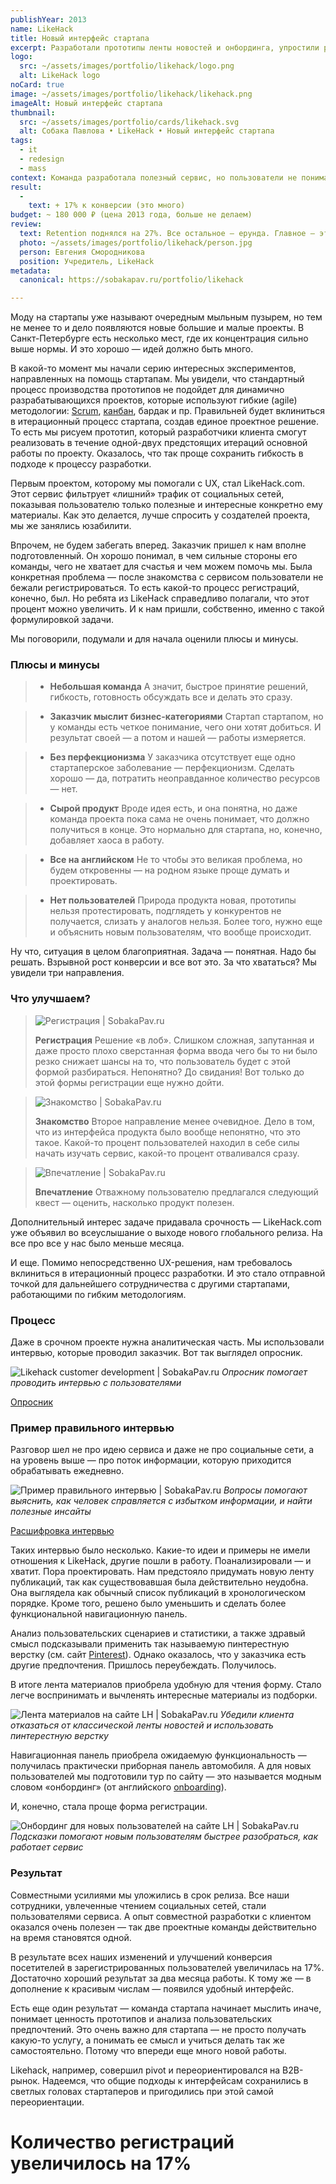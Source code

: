 ```yaml
---
publishYear: 2013
name: LikeHack
title: Новый интерфейс стартапа
excerpt: Разработали прототипы ленты новостей и онбординга, упростили регистрацию.
logo:
  src: ~/assets/images/portfolio/likehack/logo.png
  alt: LikeHack logo
noCard: true
image: ~/assets/images/portfolio/likehack/likehack.png
imageAlt: Новый интерфейс стартапа
thumbnail:
  src: ~/assets/images/portfolio/cards/likehack.svg
  alt: Собака Павлова • LikeHack • Новый интерфейс стартапа
tags:
  - it
  - redesign
  - mass
context: Команда разработала полезный сервис, но пользователи не понимали до конца его ценность. Приходили, смотрели, но не регистрировались.
result:
  -
    text: + 17% к конверсии (это много)
budget: ~ 180 000 ₽ (цена 2013 года, больше не делаем)
review: 
  text: Retention поднялся на 27%. Все остальное — ерунда. Главное — это цифры. Они говорят сами за себя.
  photo: ~/assets/images/portfolio/likehack/person.jpg
  person: Евгения Смородникова
  position: Учредитель, LikeHack
metadata:
  canonical: https://sobakapav.ru/portfolio/likehack

---
```


Моду на стартапы уже называют очередным мыльным пузырем, но тем не менее то и дело появляются новые большие и малые проекты. В Санкт-Петербурге есть несколько мест, где их концентрация сильно выше нормы. И это хорошо — идей должно быть много.

В какой-то момент мы начали серию интересных экспериментов, направленных на помощь стартапам. Мы увидели, что стандартный процесс производства прототипов не подойдет для динамично разрабатывающихся проектов, которые используют гибкие (agile) методологии: [Scrum](https://ru.wikipedia.org/wiki/Scrum), [канбан](http://tinyurl.com/hv7jllv), бардак и пр. Правильней будет вклиниться в итерационный процесс стартапа, создав единое проектное решение. То есть мы рисуем прототип, который разработчики клиента смогут реализовать в течение одной-двух предстоящих итераций основной работы по проекту. Оказалось, что так проще сохранить гибкость в подходе к процессу разработки.

Первым проектом, которому мы помогали с UX, стал LikeHack.com. Этот сервис фильтрует «лишний» трафик от социальных сетей, показывая пользователю только полезные и интересные конкретно ему материалы. Как это делается, лучше спросить у создателей проекта, мы же занялись юзабилити.

Впрочем, не будем забегать вперед. Заказчик пришел к нам вполне подготовленный. Он хорошо понимал, в чем сильные стороны его команды, чего не хватает для счастья и чем можем помочь мы. Была конкретная проблема — после знакомства с сервисом пользователи не бежали регистрироваться. То есть какой-то процесс регистраций, конечно, был. Но ребята из LikeHack справедливо полагали, что этот процент можно увеличить. И к нам пришли, собственно, именно с такой формулировкой задачи.

Мы поговорили, подумали и для начала оценили плюсы и минусы.

### Плюсы и минусы

>+ **Небольшая команда**
>А значит, быстрое принятие решений, гибкость, готовность обсуждать все и делать это сразу. 

>+ **Заказчик мыслит бизнес-категориями**
>Стартап стартапом, но у команды есть четкое понимание, чего они хотят добиться. И результат своей — а потом и нашей — работы измеряется.

>+ **Без перфекционизма**
>У заказчика отсутствует еще одно стартаперское заболевание — перфекционизм. Сделать хорошо — да, потратить неоправданное количество ресурсов — нет.

>- **Сырой продукт**
>Вроде идея есть, и она понятна, но даже команда проекта пока сама не очень понимает, что должно получиться в конце. Это нормально для стартапа, но, конечно, добавляет хаоса в работу.

>- **Все на английском**
>Не то чтобы это великая проблема, но будем откровенны — на родном языке проще думать и проектировать.

>- **Нет пользователей**
>Природа продукта новая, прототипы нельзя протестировать, подглядеть у конкурентов не получается, слизать у аналогов нельзя. Более того, нужно еще и объяснить новым пользователям, что вообще происходит.

Ну что, ситуация в целом благоприятная. Задача — понятная. Надо бы решать. Взрывной рост конверсии и все вот это. За что хвататься? Мы увидели три направления.

### Что улучшаем?

>![Регистрация | SobakaPav.ru](~/assets/images/portfolio/likehack/registration.svg)
>
> **Регистрация**
> Решение «в лоб». Слишком сложная, запутанная и даже просто плохо сверстанная форма ввода чего бы то ни было резко снижает шансы на то, что пользователь будет с этой формой разбираться. Непонятно? До свидания! Вот только до этой формы регистрации еще нужно дойти.

>![Знакомство | SobakaPav.ru](~/assets/images/portfolio/likehack/meet.svg)
>
> **Знакомство**
> Второе направление менее очевидное. Дело в том, что из интерфейса продукта было вообще непонятно, что это такое. Какой-то процент пользователей находил в себе силы начать изучать сервис, какой-то процент отваливался сразу.

>![Впечатление | SobakaPav.ru](~/assets/images/portfolio/likehack/imp.svg)
>
> **Впечатление**
> Отважному пользователю предлагался следующий квест — оценить, насколько продукт полезен.

Дополнительный интерес задаче придавала срочность — LikeHack.com уже объявил во всеуслышание о выходе нового глобального релиза. На все про все у нас было меньше месяца.

И еще. Помимо непосредственно UX-решения, нам требовалось вклиниться в итерационный процесс разработки. И это стало отправной точкой для дальнейшего сотрудничества с другими стартапами, работающими по гибким методологиям.

### Процесс

Даже в срочном проекте нужна аналитическая часть. Мы использовали интервью, которые проводил заказчик. Вот так выглядел опросник.

![Likehack customer development | SobakaPav.ru](~/assets/images/portfolio/likehack/1.png)
_Опросник помогает проводить интервью с пользователями_

[Опросник](https://drive.google.com/file/d/1YZMFbd-bp9npyBfX6GE4Bwx3dg46pwEo/view)

### Пример правильного интервью

Разговор шел не про идею сервиса и даже не про социальные сети, а на уровень выше — про поток информации, которую приходится обрабатывать ежедневно.

![Пример правильного интервью | SobakaPav.ru](~/assets/images/portfolio/likehack/2.png)
_Вопросы помогают выяснить, как человек справляется с избытком информации, и найти полезные инсайты_

[Расшифровка интервью](https://drive.google.com/file/d/1zI5k8v15U2S1cr9f6S-N2OCehX7hDrsZ/view)

Таких интервью было несколько. Какие-то идеи и примеры не имели отношения к LikeHack, другие пошли в работу. Поанализировали — и хватит. Пора проектировать. Нам предстояло придумать новую ленту публикаций, так как существовавшая была действительно неудобна. Она выглядела как обычный список публикаций в хронологическом порядке. Кроме того, решено было уменьшить и сделать более функциональной навигационную панель.

Анализ пользовательских сценариев и статистики, а также здравый смысл подсказывали применить так называемую пинтерестную верстку (см. сайт [Pinterest](https://www.pinterest.com/)). Однако оказалось, что у заказчика есть другие предпочтения. Пришлось переубеждать. Получилось.

В итоге лента материалов приобрела удобную для чтения форму. Стало легче воспринимать и вычленять интересные материалы из подборки.

![Лента материалов на сайте LH | SobakaPav.ru](~/assets/images/portfolio/likehack/3.png)
_Убедили клиента отказаться от классической ленты новостей и использовать пинтерестную верстку_

Навигационная панель приобрела ожидаемую функциональность — получилась практически приборная панель автомобиля. А для новых пользователей мы подготовили тур по сайту — это называется модным словом «онбординг» (от английского [onboarding](https://translate.google.com/#en/ru/onboarding)).

И, конечно, стала проще форма регистрации.

![Онбординг для новых пользователей на сайте LH | SobakaPav.ru](~/assets/images/portfolio/likehack/4.png)
_Подсказки помогают новым пользователям быстрее разобраться, как работает сервис_

### Результат

Совместными усилиями мы уложились в срок релиза. Все наши сотрудники, увлеченные чтением социальных сетей, стали пользователями сервиса. А опыт совместной разработки с клиентом оказался очень полезен — так две проектные команды действительно на время становятся одной.

В результате всех наших изменений и улучшений конверсия посетителей в зарегистрированных пользователей увеличилась на 17%. Достаточно хороший результат за два месяца работы. К тому же — в дополнение к красивым числам — появился удобный интерфейс.

Есть еще один результат — команда стартапа начинает мыслить иначе, понимает ценность прототипов и анализа пользовательских предпочтений. Это очень важно для стартапа — не просто получать какую-то услугу, а понимать ее смысл и учиться делать так же самостоятельно. Потому что впереди еще много новой работы.

Likehack, например, совершил pivot и переориентировался на B2B-рынок. Надеемся, что общие подходы к интерфейсам сохранились в светлых головах стартаперов и пригодились при этой самой переориентации.

# Количество регистраций увеличилось на 17%
